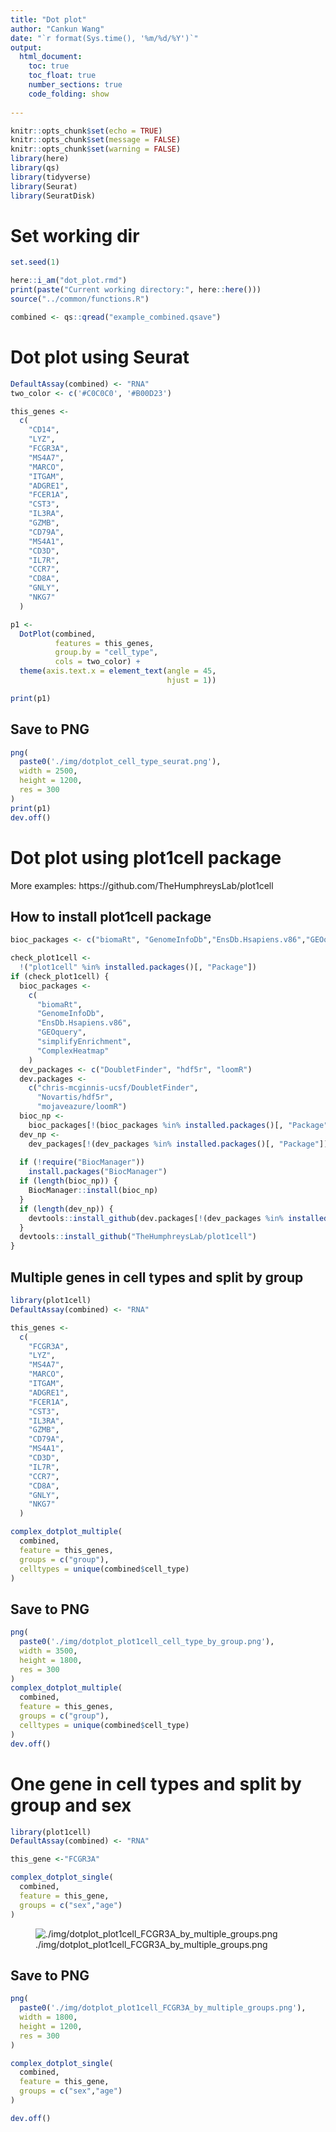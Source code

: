```yaml
---
title: "Dot plot"
author: "Cankun Wang"
date: "`r format(Sys.time(), '%m/%d/%Y')`"
output: 
  html_document:
    toc: true
    toc_float: true
    number_sections: true
    code_folding: show
    
---
```


```r
knitr::opts_chunk$set(echo = TRUE)
knitr::opts_chunk$set(message = FALSE)
knitr::opts_chunk$set(warning = FALSE)
library(here)
library(qs)
library(tidyverse)
library(Seurat)
library(SeuratDisk)
```


# Set working dir

```r
set.seed(1)

here::i_am("dot_plot.rmd")
print(paste("Current working directory:", here::here()))
source("../common/functions.R")

```

```r
combined <- qs::qread("example_combined.qsave")

```

# Dot plot using Seurat

```r

DefaultAssay(combined) <- "RNA"
two_color <- c('#C0C0C0', '#B00D23')

this_genes <-
  c(
    "CD14",
    "LYZ",
    "FCGR3A",
    "MS4A7",
    "MARCO",
    "ITGAM",
    "ADGRE1",
    "FCER1A",
    "CST3",
    "IL3RA",
    "GZMB",
    "CD79A",
    "MS4A1",
    "CD3D",
    "IL7R",
    "CCR7",
    "CD8A",
    "GNLY",
    "NKG7"
  )

p1 <-
  DotPlot(combined,
          features = this_genes,
          group.by = "cell_type",
          cols = two_color) +
  theme(axis.text.x = element_text(angle = 45,
                                   hjust = 1))

print(p1)


```

## Save to PNG 

```r

png(
  paste0('./img/dotplot_cell_type_seurat.png'),
  width = 2500,
  height = 1200,
  res = 300
)
print(p1)
dev.off()

```


# Dot plot using plot1cell package

More examples: https://github.com/TheHumphreysLab/plot1cell

## How to install plot1cell package

```r

bioc_packages <- c("biomaRt", "GenomeInfoDb","EnsDb.Hsapiens.v86","GEOquery","simplifyEnrichment","ComplexHeatmap")

check_plot1cell <-
  !("plot1cell" %in% installed.packages()[, "Package"])
if (check_plot1cell) {
  bioc_packages <-
    c(
      "biomaRt",
      "GenomeInfoDb",
      "EnsDb.Hsapiens.v86",
      "GEOquery",
      "simplifyEnrichment",
      "ComplexHeatmap"
    )
  dev_packages <- c("DoubletFinder", "hdf5r", "loomR")
  dev.packages <-
    c("chris-mcginnis-ucsf/DoubletFinder",
      "Novartis/hdf5r",
      "mojaveazure/loomR")
  bioc_np <-
    bioc_packages[!(bioc_packages %in% installed.packages()[, "Package"])]
  dev_np <-
    dev_packages[!(dev_packages %in% installed.packages()[, "Package"])]
  
  if (!require("BiocManager"))
    install.packages("BiocManager")
  if (length(bioc_np)) {
    BiocManager::install(bioc_np)
  }
  if (length(dev_np)) {
    devtools::install_github(dev.packages[!(dev_packages %in% installed.packages()[, "Package"])])
  }
  devtools::install_github("TheHumphreysLab/plot1cell")
}

```


## Multiple genes in cell types and split by group

```r
library(plot1cell)
DefaultAssay(combined) <- "RNA"

this_genes <-
  c(
    "FCGR3A",
    "LYZ",
    "MS4A7",
    "MARCO",
    "ITGAM",
    "ADGRE1",
    "FCER1A",
    "CST3",
    "IL3RA",
    "GZMB",
    "CD79A",
    "MS4A1",
    "CD3D",
    "IL7R",
    "CCR7",
    "CD8A",
    "GNLY",
    "NKG7"
  )

complex_dotplot_multiple(
  combined,
  feature = this_genes,
  groups = c("group"),
  celltypes = unique(combined$cell_type)
)

```

## Save to PNG 

```r

png(
  paste0('./img/dotplot_plot1cell_cell_type_by_group.png'),
  width = 3500,
  height = 1800,
  res = 300
)
complex_dotplot_multiple(
  combined,
  feature = this_genes,
  groups = c("group"),
  celltypes = unique(combined$cell_type)
)
dev.off()

```


# One gene in cell types and split by group and sex

```r
library(plot1cell)
DefaultAssay(combined) <- "RNA"

this_gene <-"FCGR3A"

complex_dotplot_single(
  combined,
  feature = this_gene,
  groups = c("sex","age")
)

```

![./img/dotplot_plot1cell_FCGR3A_by_multiple_groups.png](./img/dotplot_plot1cell_FCGR3A_by_multiple_groups.png)

## Save to PNG 

```r

png(
  paste0('./img/dotplot_plot1cell_FCGR3A_by_multiple_groups.png'),
  width = 1800,
  height = 1200,
  res = 300
)

complex_dotplot_single(
  combined,
  feature = this_gene,
  groups = c("sex","age")
)

dev.off()

```